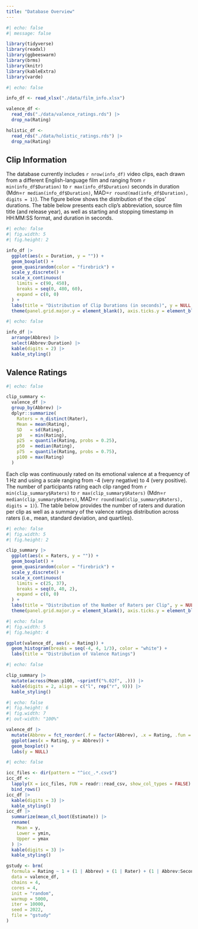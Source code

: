```yaml
---
title: "Database Overview"
---
```


```r
#| echo: false
#| message: false

library(tidyverse)
library(readxl)
library(ggbeeswarm)
library(brms)
library(knitr)
library(kableExtra)
library(varde)
```

```r
#| echo: false

info_df <- read_xlsx("./data/film_info.xlsx")

valence_df <- 
  read_rds("./data/valence_ratings.rds") |>
  drop_na(Rating)

holistic_df <- 
  read_rds("./data/holistic_ratings.rds") |> 
  drop_na(Rating)
```

## Clip Information

The database currently includes `r nrow(info_df)` video clips, each drawn from a different English-language film and ranging from `r min(info_df$Duration)` to `r max(info_df$Duration)` seconds in duration (Mdn=`r median(info_df$Duration)`, MAD=`r round(mad(info_df$Duration), digits = 1)`). The figure below shows the distribution of the clips' durations. The table below presents each clip's abbreviation, source film title (and release year), as well as starting and stopping timestamp in HH:MM:SS format, and duration in seconds.

```r
#| echo: false
#| fig.width: 5
#| fig.height: 2

info_df |> 
  ggplot(aes(x = Duration, y = "")) + 
  geom_boxplot() +
  geom_quasirandom(color = "firebrick") +
  scale_y_discrete() +
  scale_x_continuous(
    limits = c(90, 450), 
    breaks = seq(0, 480, 60),
    expand = c(0, 0)
  ) +
  labs(title = "Distribution of Clip Durations (in seconds)", y = NULL, x = NULL) +
  theme(panel.grid.major.y = element_blank(), axis.ticks.y = element_blank())
```

```r
#| echo: false

info_df |> 
  arrange(Abbrev) |> 
  select(Abbrev:Duration) |> 
  kable(digits = 2) |> 
  kable_styling()
```

## Valence Ratings

```r
#| echo: false

clip_summary <- 
  valence_df |>
  group_by(Abbrev) |> 
  dplyr::summarize(
    Raters = n_distinct(Rater),
    Mean = mean(Rating),
    SD   = sd(Rating),
    p0   = min(Rating),
    p25  = quantile(Rating, probs = 0.25),
    p50  = median(Rating),
    p75  = quantile(Rating, probs = 0.75),
    p100 = max(Rating)
  ) 
```

Each clip was continuously rated on its emotional valence at a frequency of 1 Hz and using a scale ranging from -4 (very negative) to 4 (very positive). The number of participants rating each clip ranged from `r min(clip_summary$Raters)` to `r max(clip_summary$Raters)` (Mdn=`r median(clip_summary$Raters)`, MAD=`r round(mad(clip_summary$Raters), digits = 1)`). The table below provides the number of raters and duration per clip as well as a summary of the valence ratings distribution across raters (i.e., mean, standard deviation, and quartiles).

```r
#| echo: false
#| fig.width: 5
#| fig.height: 2

clip_summary |> 
  ggplot(aes(x = Raters, y = "")) + 
  geom_boxplot() +
  geom_quasirandom(color = "firebrick") +
  scale_y_discrete() +
  scale_x_continuous(
    limits = c(25, 37),
    breaks = seq(0, 40, 2),
    expand = c(0, 0)
  ) +
  labs(title = "Distribution of the Number of Raters per Clip", y = NULL, x = NULL) +
  theme(panel.grid.major.y = element_blank(), axis.ticks.y = element_blank())
```

```r
#| echo: false
#| fig.width: 5
#| fig.height: 4

ggplot(valence_df, aes(x = Rating)) + 
  geom_histogram(breaks = seq(-4, 4, 1/3), color = "white") +
  labs(title = "Distribution of Valence Ratings")
```

```r
#| echo: false

clip_summary |> 
  mutate(across(Mean:p100, ~sprintf("%.02f", .))) |> 
  kable(digits = 2, align = c("l", rep("r", 9))) |> 
  kable_styling()
```

```r
#| echo: false
#| fig.height: 6
#| fig.width: 7
#| out-width: "100%"

valence_df |> 
  mutate(Abbrev = fct_reorder(.f = factor(Abbrev), .x = Rating, .fun = median, na.rm = TRUE)) |> 
  ggplot(aes(x = Rating, y = Abbrev)) + 
  geom_boxplot() +
  labs(y = NULL)
```

```r
#| echo: false

icc_files <- dir(pattern = "^icc_.*.csv$")
icc_df <- 
  lapply(X = icc_files, FUN = readr::read_csv, show_col_types = FALSE) |> 
  bind_rows()
icc_df |> 
  kable(digits = 3) |> 
  kable_styling()
icc_df |> 
  summarize(mean_cl_boot(Estimate)) |> 
  rename(
    Mean = y,
    Lower = ymin,
    Upper = ymax
  ) |> 
  kable(digits = 3) |> 
  kable_styling()
```

```r
gstudy <- brm(
  formula = Rating ~ 1 + (1 | Abbrev) + (1 | Rater) + (1 | Abbrev:Second) + (1 | Abbrev:Rater),
  data = valence_df,
  chains = 4,
  cores = 4,
  init = "random",
  warmup = 5000,
  iter = 10000,
  seed = 2022,
  file = "gstudy"
)
```

